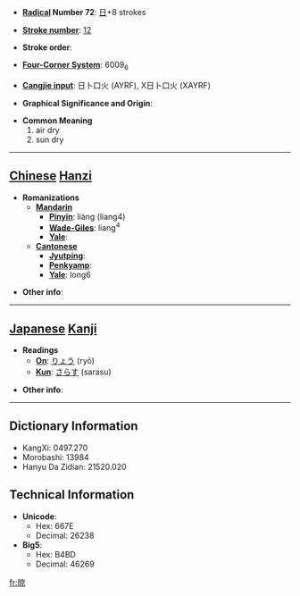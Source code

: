 * '''[[Wiktionary:Chinese radical index| Radical]] Number 72''': [[Wiktionary:Chinese radical index 日|日]]+8 strokes

* '''[[Wiktionary:Chinese total strokes index|Stroke number]]''': [[Wiktionary:Chinese total strokes index 12|12]]

* '''Stroke order''': 

* '''[[Wiktionary:Chinese four corner index|Four-Corner System]]''': 6009<sub>6</sub>

* '''[[Wiktionary:Chinese Cangjie index|Cangjie input]]''': 日卜口火 (AYRF), X日卜口火 (XAYRF)

* '''Graphical Significance and Origin''': 

* '''Common Meaning'''
*#air dry
*# sun dry


----

== [[Chinese]] [[Hanzi]] ==

* '''Romanizations'''
** '''[[Mandarin]]'''
*** '''[[Pinyin]]''': liàng (liang4)
*** '''[[Wade-Giles]]''': liang<sup>4</sup>
*** '''[[Yale]]''': 
** '''[[Cantonese]]'''
*** '''[[Jyutping]]''':
*** '''[[Penkyamp]]''': 
*** '''[[Yale]]''': long6

* '''Other info''': 

----

== [[Japanese]] [[Kanji]] ==

* '''Readings'''
** '''[[On]]''': [[りょう]] (ryō)
** '''[[Kun]]''': [[さらす]] (sarasu)

* '''Other info''':  

----

== Dictionary Information ==

* KangXi: 0497.270
* Morobashi: 13984
* Hanyu Da Zidian: 21520.020

== Technical Information ==

* '''Unicode''':
** Hex: 667E
** Decimal: 26238
* '''Big5''':
** Hex: B4BD
** Decimal: 46269

[[fr:晾]]